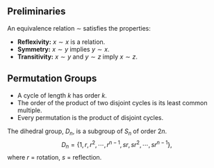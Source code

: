 
<Article
  title="Abstract Algebra"
  ctime="Sept. 30, 2022"
  utime="Oct. 10, 2022"
  subtitle="The most important concepts and proofs I wanted to remember for MATH 235: Algebra 1."
>

# Preliminaries

An equivalence relation $\sim$ satisfies the properties:
- **Reflexivity:** $x \sim x$ is a relation.
- **Symmetry:** $x \sim y$ implies $y \sim x$.
- **Transitivity:** $x \sim y$ and $y \sim z$ imply $x \sim z$.

# Permutation Groups

- A cycle of length $k$ has order $k$.
- The order of the product of two disjoint cycles is its least common multiple.
- Every permutation is the product of disjoint cycles.

The dihedral group, $D_n$, is a subgroup of $S_n$ of order $2n$.
$$
D_n = \{ 1, r, r^2, \cdots, r^{n - 1}, sr, sr^2, \cdots, sr^{n - 1} \},
$$
where $r$ = rotation, $s$ = reflection.


</Article>

